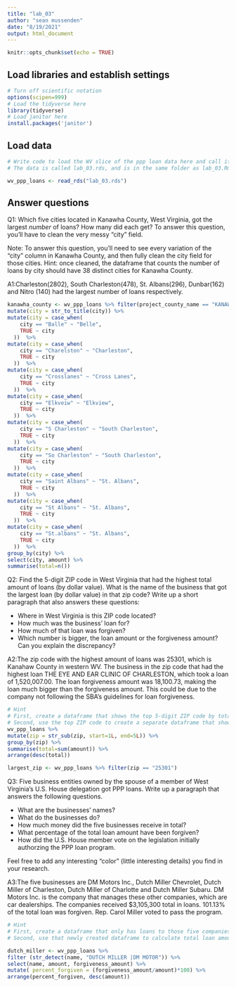 ```yaml
---
title: "lab_03"
author: "sean mussenden"
date: "8/19/2021"
output: html_document
---   
```


```r
knitr::opts_chunk$set(echo = TRUE)
```

## Load libraries and establish settings
```r
# Turn off scientific notation
options(scipen=999)
# Load the tidyverse here
library(tidyverse)
# Load janitor here
install.packages('janitor')
```

## Load data
```r
# Write code to load the WV slice of the ppp loan data here and call it wv_ppp_loans.
# The data is called lab_03.rds, and is in the same folder as lab_03.Rmd (this data notebook)

wv_ppp_loans <- read_rds("lab_03.rds")

```

## Answer questions

Q1: Which five cities located in Kanawha County, West Virginia, got the largest _number_ of loans? How many did each get? To answer this question, you'll have to clean the very messy "city" field.

Note: To answer this question, you'll need to see every variation of the "city" column in Kanawha County, and then fully clean the city field for those cities. Hint: once cleaned, the dataframe that counts the number of loans by city should have 38 distinct cities for Kanawha County.

A1:Charleston(2802), South Charleston(478), St. Albans(296), Dunbar(162) and Nitro (140) had the largest number of loans respectively. 
```r
kanawha_county <- wv_ppp_loans %>% filter(project_county_name == "KANAWHA") %>% 
mutate(city = str_to_title(city)) %>%
mutate(city = case_when(
    city == "Balle" ~ "Belle",
    TRUE ~ city
  ))  %>% 
mutate(city = case_when(
    city == "Charelston" ~ "Charleston",
    TRUE ~ city
  ))  %>% 
mutate(city = case_when(
    city == "Crosslanes" ~ "Cross Lanes",
    TRUE ~ city
  ))  %>% 
mutate(city = case_when(
    city == "Elkveiw" ~ "Elkview",
    TRUE ~ city
  ))  %>% 
mutate(city = case_when(
    city == "S Charleston" ~ "South Charleston",
    TRUE ~ city
  ))  %>% 
mutate(city = case_when(
    city == "So Charleston" ~ "South Charleston",
    TRUE ~ city
  ))  %>% 
mutate(city = case_when(
    city == "Saint Albans" ~ "St. Albans",
    TRUE ~ city
  ))  %>% 
mutate(city = case_when(
    city == "St Albans" ~ "St. Albans",
    TRUE ~ city
  ))  %>% 
mutate(city = case_when(
    city == "St.albans" ~ "St. Albans",
    TRUE ~ city
  ))  %>% 
group_by(city) %>% 
select(city, amount) %>% 
summarise(total=n())

```

Q2: Find the 5-digit ZIP code in West Virginia that had the highest total amount of loans (by dollar value). What is the name of the business that got the largest loan (by dollar value) in that zip code? Write up a short paragraph that also answers these questions:

* Where in West Virginia is this ZIP code located?
* How much was the business' loan for?
* How much of that loan was forgiven?
* Which number is bigger, the loan amount or the forgiveness amount? Can you explain the discrepancy?

A2:The zip code with the highest amount of loans was 25301, which is Kanahaw County in western WV. The business in the zip code that had the highest loan THE EYE AND EAR CLINIC OF CHARLESTON, which took a loan of 1,520,007.00. The loan forgiveness amount was 18,100.73, making the loan much bigger than the forgiveness amount. This could be due to the company not following the SBA's guidelines for loan forgiveness.

```r
# Hint
# First, create a dataframe that shows the top 5-digit ZIP code by total dollar amount
# Second, use the top ZIP code to create a separate dataframe that shows the business with the biggest loan in that ZIP code.
wv_ppp_loans %>% 
mutate(zip = str_sub(zip, start=1L, end=5L)) %>% 
group_by(zip) %>% 
summarise(total=sum(amount)) %>% 
arrange(desc(total))
```
```r
largest_zip <- wv_ppp_loans %>% filter(zip == "25301") 

```
Q3: Five business entities owned by the spouse of a member of West Virginia's U.S. House delegation got PPP loans. Write up a paragraph that answers the following questions.   

  * What are the businesses' names?
  * What do the businesses do?
  * How much money did the five businesses receive in total?
  * What percentage of the total loan amount have been forgiven?
  * How did the U.S. House member vote on the legislation initially authorzing the PPP loan program.

Feel free to add any interesting "color" (little interesting details) you find in your research.  

A3:The five businesses are DM Motors Inc., Dutch Miller Chevrolet, Dutch Miller of Charleston, Dutch Miller of Charlotte and Dutch Miller Subaru. DM Motors Inc. is the company that manages these other companies, which are car dealerships. The companies received $3,105,300 total in loans. 101.13% of the total loan was forgiven. Rep. Carol Miller voted to pass the program.


```r
# Hint
# First, create a dataframe that only has loans to those five companies
# Second, use that newly created dataframe to calculate total loan amount and percentage forgiven for those companies

dutch_miller <- wv_ppp_loans %>% 
filter (str_detect(name, "DUTCH MILLER |DM MOTOR")) %>% 
select(name, amount, forgiveness_amount) %>%
mutate( percent_forgiven = (forgiveness_amount/amount)*100) %>% 
arrange(percent_forgiven, desc(amount))

```
